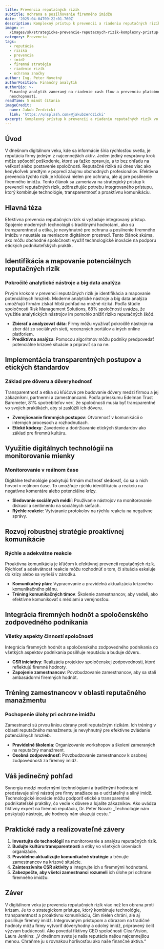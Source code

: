 ```yaml
---
title: Prevencia reputačných rizík
subtitle: Ochrana a posilňovanie firemného imidžu
date: '2025-04-04T09:22:01.760Z'
description: Komplexný prístup k prevencii a riadeniu reputačných rizík vo firmách.
image: >-
  /images/sk/strategicke-prevencie-reputacnych-rizik-komplexny-pristup-k-ochrane-a-posilnovaniu-firemneho-imidzu-1743672121145.jpg
category: Prevencia
tags:
  - reputácia
  - riziká
  - prevencia
  - imidž
  - firemná stratégia
  - riadenie rizík
  - ochrana značky
author: Ing. Peter Novotný
authorPosition: Finančný analytik
authorBio: >-
  Finančný analytik zameraný na riadenie cash flow a prevenciu platobnej
  neschopnosti.
readTime: 5 minút čítania
imageCredit:
  name: Jakub Żerdzicki
  link: 'https://unsplash.com/@jakubzerdzicki'
excerpt: Komplexný prístup k prevencii a riadeniu reputačných rizík vo firmách.
---
```

## Úvod

V dnešnom digitálnom veku, kde sa informácie šíria rýchlosťou svetla, je reputácia firmy jedným z najcennejších aktív. Jeden jediný nesprávny krok môže spôsobiť poškodenie, ktoré sa ťažko opravuje, a to bez ohľadu na veľkosť alebo postavenie spoločnosti. Reputačné riziká sú dnes viac ako kedykoľvek predtým v popredí záujmu obchodných profesionálov. Efektívna prevencia týchto rizík je kľúčová nielen pre ochranu, ale aj pre posilnenie firemného imidžu. Tento článok sa zameriava na strategický prístup k prevencii reputačných rizík, zdôrazňujúc potrebu integrovaného prístupu, ktorý kombinuje technológie, transparentnosť a proaktívnu komunikáciu.

## Hlavná téza

Efektívna prevencia reputačných rizík si vyžaduje integrovaný prístup. Spojenie moderných technológií s tradičnými hodnotami, ako sú transparentnosť a etika, je nevyhnutné pre ochranu a posilnenie firemného imidžu v neustále sa meniacom digitálnom prostredí. Tento článok skúma, ako môžu obchodné spoločnosti využiť technologické inovácie na podporu etických podnikateľských praktík.

## Identifikácia a mapovanie potenciálnych reputačných rizík

### Pokročilé analytické nástroje a big data analýza

Prvým krokom v prevencii reputačných rizík je identifikácia a mapovanie potenciálnych hrozieb. Moderné analytické nástroje a big data analýza umožňujú firmám získať hlbší pohľad na možné riziká. Podľa štúdie spoločnosti Risk Management Solutions, 68% spoločností uvádza, že využitie analytických nástrojov im pomohlo znížiť riziko reputačných škôd.

- **Zbierať a analyzovať dáta**: Firmy môžu využívať pokročilé nástroje na zber dát zo sociálnych sietí, recenzných portálov a iných online platforiem.
- **Prediktívna analýza**: Pomocou algoritmov môžu podniky predpovedať potenciálne krízové situácie a pripraviť sa na ne.

## Implementácia transparentných postupov a etických štandardov

### Základ pre dôveru a dôveryhodnosť

Transparentnosť a etika sú kľúčové pre budovanie dôvery medzi firmou a jej zákazníkmi, partnermi a zamestnancami. Podľa prieskumu Edelman Trust Barometer, 81% spotrebiteľov verí, že spoločnosti musia byť transparentné vo svojich praktikách, aby si zaslúžili ich dôveru.

- **Zverejňovanie firemných postupov**: Otvorenosť v komunikácii o interných procesoch a rozhodnutiach.
- **Etické kódexy**: Zavedenie a dodržiavanie etických štandardov ako základ pre firemnú kultúru.

## Využitie digitálnych technológií na monitorovanie mienky

### Monitorovanie v reálnom čase

Digitálne technológie poskytujú firmám možnosť sledovať, čo sa o nich hovorí v reálnom čase. To umožňuje rýchlu identifikáciu a reakciu na negatívne komentáre alebo potenciálne krízy.

- **Sledovanie sociálnych médií**: Používanie nástrojov na monitorovanie diskusií a sentimentu na sociálnych sieťach.
- **Rýchle reakcie**: Vytváranie protokolov na rýchlu reakciu na negatívne správy.

## Rozvoj robustnej stratégie proaktívnej komunikácie

### Rýchle a adekvátne reakcie

Proaktívna komunikácia je kľúčom k efektívnej prevencii reputačných rizík. Rýchlosť a adekvátnosť reakcie môžu rozhodnúť o tom, či situácia eskaluje do krízy alebo sa vyrieši v zárodku.

- **Komunikačný plán**: Vypracovanie a pravidelná aktualizácia krízového komunikačného plánu.
- **Tréning komunikačných tímov**: Školenie zamestnancov, aby vedeli, ako efektívne komunikovať s médiami a verejnosťou.

## Integrácia firemných hodnôt a spoločenského zodpovedného podnikania

### Všetky aspekty činností spoločnosti

Integrácia firemných hodnôt a spoločenského zodpovedného podnikania do všetkých aspektov podnikania posilňuje reputáciu a buduje dôveru.

- **CSR iniciatívy**: Realizácia projektov spoločenskej zodpovednosti, ktoré reflektujú firemné hodnoty.
- **Zapojenie zamestnancov**: Povzbudzovanie zamestnancov, aby sa stali ambasádormi firemných hodnôt.

## Tréning zamestnancov v oblasti reputačného manažmentu

### Pochopenie úlohy pri ochrane imidžu

Zamestnanci sú prvou líniou obrany proti reputačným rizikám. Ich tréning v oblasti reputačného manažmentu je nevyhnutný pre efektívne zvládanie potenciálnych hrozieb.

- **Pravidelné školenia**: Organizovanie workshopov a školení zameraných na reputačný manažment.
- **Osobná zodpovednosť**: Povzbudzovanie zamestnancov k osobnej zodpovednosti za firemný imidž.

## Váš jedinečný pohľad

Synergia medzi modernými technológiami a tradičnými hodnotami predstavuje silný nástroj pre firmy snažiace sa o udržateľný a silný imidž. Technologické inovácie môžu podporiť etické a transparentné podnikateľské praktiky, čo vedie k dôvere a lojalite zákazníkov. Ako uvádza fiktívny expert na firemnú reputáciu, Dr. Peter Novak: „Technológie nám poskytujú nástroje, ale hodnoty nám ukazujú cestu.“

## Praktické rady a realizovateľné závery

1. **Investujte do technológií** na monitorovanie a analýzu reputačných rizík.
2. **Budujte kultúru transparentnosti** a etiky vo všetkých úrovniach organizácie.
3. **Pravidelne aktualizujte komunikačné stratégie** a trénujte zamestnancov na krízové situácie.
4. **Zaintenzívnite CSR aktivity** a integrujte ich s firemnými hodnotami.
5. **Zabezpečte, aby všetci zamestnanci rozumeli** ich úlohe pri ochrane firemného imidžu.

## Záver

V digitálnom veku je prevencia reputačných rizík viac než len obrana proti krízam. Je to o strategickom prístupe, ktorý kombinuje technológie, transparentnosť a proaktívnu komunikáciu, čím nielen chráni, ale aj posilňuje firemný imidž. Integrovaným prístupom a dôrazom na tradičné hodnoty môžu firmy vytvoriť dôveryhodný a odolný imidž, pripravený čeliť výzvam budúcnosti. Ako povedal fiktívny CEO spoločnosti ClearVision, Laura Jenkins: „V dnešnom svete je naša reputácia našou najcennejšou menou. Chráňme ju s rovnakou horlivosťou ako naše finančné aktíva.“
